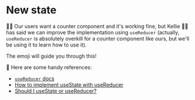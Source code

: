 # New state

<EpicVideo url="https://www.epicreact.dev/workshops/advanced-react-apis/new-state" />

👨‍💼 Our users want a counter component and it's working fine, but Kellie 🧝‍♂️ has
said we can improve the implementation using `useReducer` (actually,
`useReducer` is absolutely overkill for a counter component like ours, but we'll
be using it to learn how to use it).

The emoji will guide you through this!

📜 Here are some handy references:

- [`useReducer` docs](https://react.dev/reference/react/useReducer)
- [How to implement useState with useReducer](https://kentcdodds.com/blog/how-to-implement-usestate-with-usereducer)
- [Should I useState or useReducer?](https://kentcdodds.com/blog/should-i-usestate-or-usereducer)
